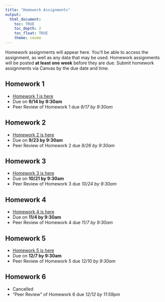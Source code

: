 ```yaml
---
title: "Homework Assignments"
output: 
  html_document:
    toc: TRUE
    toc_depth: 2
    toc_float: TRUE
    theme: cosmo
---
```


Homework assignments will appear here. You'll be able to access the assignment, as well as any data that may be used. Homework assignments will be posted **at least one week** before they are due. Submit homework assignments via Canvas by the due date and time.

## Homework 1
- [Homework 1 is here](homework/homework_1.html)
- Due on **9/14 by 9:30am**
- Peer Review of Homework 1 due *9/17 by 9:30am*

## Homework 2
- [Homework 2 is here](homework/homework_2.html)
- Due on **9/23 by 9:30am**
- Peer Review of Homework 2 due *9/26 by 9:30am*

## Homework 3
- [Homework 3 is here](homework/homework_3.html)
- Due on **10/21 by 9:30am**
- Peer Review of Homework 3 due *10/24 by 9:30am*

## Homework 4
- [Homework 4 is here](homework/homework_4.html)
- Due on **11/4 by 9:30am**
- Peer Review of Homework 4 due *11/7 by 9:30am*

## Homework 5
- [Homework 5 is here](homework/homework-5.html)
- Due on **12/7 by 9:30am**
- Peer Review of Homework 5 due *12/10 by 9:30am*

## Homework 6
- Cancelled
- "Peer Review" of Homework 6 due *12/12 by 11:59pm*